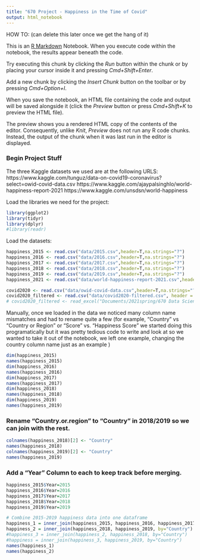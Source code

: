 ```yaml
---
title: "670 Project - Happiness in the Time of Covid"
output: html_notebook
---
```

HOW TO: (can delete this later once we get the hang of it)

This is an [R Markdown](http://rmarkdown.rstudio.com) Notebook. When you execute code within the notebook, the results appear beneath the code. 

Try executing this chunk by clicking the *Run* button within the chunk or by placing your cursor inside it and pressing *Cmd+Shift+Enter*. 

Add a new chunk by clicking the *Insert Chunk* button on the toolbar or by pressing *Cmd+Option+I*.

When you save the notebook, an HTML file containing the code and output will be saved alongside it (click the *Preview* button or press *Cmd+Shift+K* to preview the HTML file). 

The preview shows you a rendered HTML copy of the contents of the editor. Consequently, unlike *Knit*, *Preview* does not run any R code chunks. Instead, the output of the chunk when it was last run in the editor is displayed.

### Begin Project Stuff 

The three Kaggle datasets we used are at the following URLS:
https://www.kaggle.com/tunguz/data-on-covid19-coronavirus?select=owid-covid-data.csv
https://www.kaggle.com/ajaypalsinghlo/world-happiness-report-2021
https://www.kaggle.com/unsdsn/world-happiness

Load the libraries we need for the project:
```r
library(ggplot2)
library(tidyr)
library(dplyr)
#library(readr)
```

Load the datasets:


```r
happiness_2015 <- read.csv("data/2015.csv",header=T,na.strings="?")
happiness_2016 <- read.csv("data/2016.csv",header=T,na.strings="?")
happiness_2017 <- read.csv("data/2017.csv",header=T,na.strings="?")
happiness_2018 <- read.csv("data/2018.csv",header=T,na.strings="?")
happiness_2019 <- read.csv("data/2019.csv",header=T,na.strings="?")
happiness_2021 <- read.csv("data/world-happiness-report-2021.csv",header=T,na.strings="?")

covid2020 <- read.csv("data/owid-covid-data.csv",header=T,na.strings="?")
covid2020_filtered <- read.csv("data/covid2020-filtered.csv", header = T, na.strings = "?")
# covid2020_filtered <- read_excel("Documents/2021spring/670 Data Science/project/covid2020-filtered.xlsx")
```

Manually, once we loaded in the data we noticed many column name mismatches and had to rename quite a few (for example, "Country" vs "Country or Region" or "Score" vs. "Happiness Score" we started doing this programatically but it was pretty tedious code to write and look at so we wanted to take it out of the notebook, we left one example, changing the country column name just as an example )
```r
dim(happiness_2015)
names(happiness_2015)
dim(happiness_2016)
names(happiness_2016)
dim(happiness_2017)
names(happiness_2017)
dim(happiness_2018)
names(happiness_2018)
dim(happiness_2019)
names(happiness_2019)
```

### Rename "Country.or.region" to "Country" in 2018/2019 so we can join with the rest.
```r
colnames(happiness_2018)[2] <- "Country"
names(happiness_2018)
colnames(happiness_2019)[2] <- "Country"
names(happiness_2019)
```
### Add a "Year" Column to each to keep track before merging.
```r
happiness_2015$Year=2015
happiness_2016$Year=2016
happiness_2017$Year=2017
happiness_2018$Year=2018
happiness_2019$Year=2019
```


```r
# Combine 2015-2019 happiness data into one dataframe
happiness_1 = inner_join(happiness_2015, happiness_2016, happiness_2017, by="Country")
happiness_2 = inner_join(happiness_2018, happiness_2019, by="Country")
#happiness_3 = inner_join(happiness_2, happiness_2018, by="Country")
#happiness = inner_join(happiness_3, happiness_2019, by="Country")
names(happiness_1)
names(happiness_2)
```


